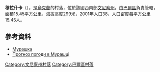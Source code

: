 {{coord|48|56|3|N|27|52|28|E|scale:30000|display=title}}

'''穆拉什卡'''（{{lang-uk|Мурашка}}），是[[烏克蘭|烏克蘭]]的村落，位於該國西南部[[文尼察州|文尼察州]]，由[[巴爾區|巴爾區]]負責管轄，面積15.45平方公里，海拔高度299米，2001年人口38，人口密度每平方公里15.45人。

==參考資料==
*[http://w1.c1.rada.gov.ua/pls/z7503/A005?rdat1=01.04.2014&rf7571=1410 Мурашка]
* [http://rp5.ua/73593/ua Прогноз погоди в Мурашці]

[[Category:文尼察州村落|Category:文尼察州村落]]
[[Category:巴爾區村落|Category:巴爾區村落]]


{{Vinnytsia-geo-stub}}